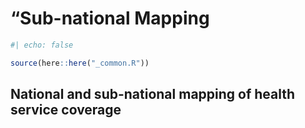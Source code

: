 # "Sub-national Mapping

```r
#| echo: false

source(here::here("_common.R")) 
```

## National and sub-national mapping of health service coverage
